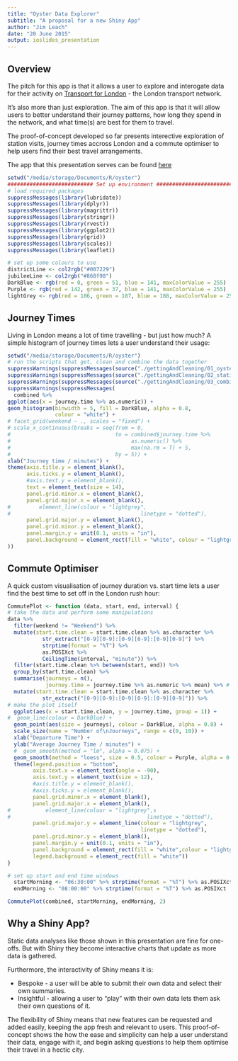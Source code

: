 ```yaml
---
title: "Oyster Data Explorer"
subtitle: "A proposal for a new Shiny App"
author: "Jim Leach"
date: "20 June 2015"
output: ioslides_presentation
---
```


## Overview

The pitch for this app is that it allows a user to explore and interogate data for their activity on [Transport for London](https://tfl.gov.uk/) - the London transport network. 

It's also more than just exploration. The aim of this app is that it will allow users to better understand their journey patterns, how long they spend in the network, and what time(s) are best for them to travel.

The proof-of-concept developed so far presents interective exploration of station visits, journey times accross London and a commute optimiser to help users find their best travel arrangements.

The app that this presentation serves can be found [here](https://jleach.shinyapps.io/shiny)

```r
setwd("/media/storage/Documents/R/oyster")
########################### Set up environment #################################
# load required packages
suppressMessages(library(lubridate))
suppressMessages(library(dplyr))
suppressMessages(library(magrittr))
suppressMessages(library(stringr))
suppressMessages(library(rvest))
suppressMessages(library(ggplot2))
suppressMessages(library(grid))
suppressMessages(library(scales))
suppressMessages(library(leaflet))

# set up some colours to use
districtLine <- col2rgb("#007229")
jubileeLine <- col2rgb("#868f98")
DarkBlue <- rgb(red = 0, green = 51, blue = 141, maxColorValue = 255)
Purple <- rgb(red = 142, green = 37, blue = 141, maxColorValue = 255)
lightGrey <- rgb(red = 186, green = 187, blue = 188, maxColorValue = 255)

```


## Journey Times

Living in London means a lot of time travelling - but just how much?
A simple histogram of journey times lets a user understand their usage:

```r
setwd("/media/storage/Documents/R/oyster")
# run the scripts that get, clean and combine the data together
suppressWarnings(suppressMessages(source("./gettingAndCleaning/01_oysterData.R")))
suppressWarnings(suppressMessages(source("./gettingAndCleaning/02_stationsData.R")))
suppressWarnings(suppressMessages(source("./gettingAndCleaning/03_combined.R")))
suppressWarnings(suppressMessages(
  combined %>%
ggplot(aes(x = journey.time %>% as.numeric)) +
geom_histogram(binwidth = 5, fill = DarkBlue, alpha = 0.8,
               colour = "white") +
# facet_grid(weekend ~ ., scales = "fixed") +
# scale_x_continuous(breaks = seq(from = 0,
#                                 to = combined$journey.time %>%
#                                      as.numeric() %>%
#                                      max(na.rm = T) + 5,
#                                 by = 5)) +
xlab("Journey time / minutes") +
theme(axis.title.y = element_blank(),
      axis.ticks.y = element_blank(),
      #axis.text.y = element_blank(),
      text = element_text(size = 14),
      panel.grid.minor.x = element_blank(),
      panel.grid.major.x = element_blank(),
#         element_line(colour = "lightgrey",
#                                         linetype = "dotted"),
      panel.grid.major.y = element_blank(),
      panel.grid.minor.y = element_blank(),
      panel.margin.y = unit(0.1, units = "in"),
      panel.background = element_rect(fill = "white", colour = "lightgrey"))
))
```

## Commute Optimiser

A quick custom visualisation of journey duration vs. start time lets a user find the best time to set off in the London rush hour:
```r
CommutePlot <- function (data, start, end, interval) {
# take the data and perform some manipulations
data %>%
  filter(weekend != "Weekend") %>%
  mutate(start.time.clean = start.time.clean %>% as.character %>%
           str_extract("[0-9][0-9]:[0-9][0-9]:[0-9][0-9]") %>%
           strptime(format = "%T") %>%
           as.POSIXct %>%
           CeilingTime(interval, "minute")) %>%
  filter(start.time.clean %>% between(start, end)) %>%
  group_by(start.time.clean) %>%
  summarise(journeys = n(),
            journey.time = journey.time %>% as.numeric %>% mean) %>% # View
  mutate(start.time.clean = start.time.clean %>% as.character %>%
           str_extract("[0-9][0-9]:[0-9][0-9]:[0-9][0-9]")) %>%
# make the plot itself
  ggplot(aes(x = start.time.clean, y = journey.time, group = 1)) +
#  geom_line(colour = DarkBlue) +
  geom_point(aes(size = journeys), colour = DarkBlue, alpha = 0.8) +
  scale_size(name = "Number of\nJourneys", range = c(0, 10)) +
  xlab("Departure Time") +
  ylab("Average Journey Time / minutes") +
  #  geom_smooth(method = "lm", alpha = 0.075) +
  geom_smooth(method = "loess", size = 0.5, colour = Purple, alpha = 0.25) +
  theme(legend.position = "bottom",
        axis.text.x = element_text(angle = -90),
        axis.text.y = element_text(size = 12),
        #axis.title.y = element_blank(),
        #axis.ticks.y = element_blank(),
        panel.grid.minor.x = element_blank(),
        panel.grid.major.x = element_blank(),
#           element_line(colour = "lightgrey",s
#                                           linetype = "dotted"),
        panel.grid.major.y = element_line(colour = "lightgrey",
                                          linetype = "dotted"),
        panel.grid.minor.y = element_blank(),
        panel.margin.y = unit(0.1, units = "in"),
        panel.background = element_rect(fill = "white",colour = "lightgrey"),
        legend.background = element_rect(fill = "white"))
}

# set up start and end time windows
  startMorning <- "06:30:00" %>% strptime(format = "%T") %>% as.POSIXct
  endMorning <- "08:00:00" %>% strptime(format = "%T") %>% as.POSIXct
```

```r
CommutePlot(combined, startMorning, endMorning, 2)  
```  

## Why a Shiny App?

Static data analyses like those shown in this presentation are fine for one-offs. But with Shiny they become interactive charts that update as more data is gathered.

Furthermore, the interactivity of Shiny means it is:

* Bespoke - a user will be able to submit their own data and select their own summaries.
<br>
* Insightful - allowing a user to "play" with their own data lets them ask their own questions of it. 

The flexibility of Shiny means that new features can be requested and added easily, keeping the app fresh and relevant to users. This proof-of-concept shows the how the ease and simplicity can help a user understand their data, engage with it, and begin asking questions to help them optimise their travel in a hectic city.
